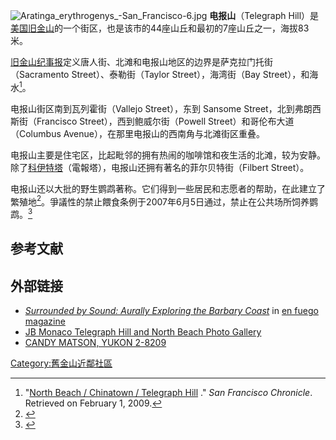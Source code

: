 {{Infobox settlement
| background_color=#FFC94B
<!--See Template:Infobox settlement for additional fields that may be available-->
<!--See the Table at Infobox settlement for all fields and descriptions of usage-->
<!-- Basic info ---------------->
|name=电报山
|official_name= 
|other_name=
|native_name=
|nickname=
|settlement_type=
|total_type=
|motto=
<!-- images and maps ----------->
|image_skyline=TelegraphHillbyJohnCurley.jpg
|imagesize=200px
|image_caption=从海上看电报山
|image_flag=
|flag_size=
|image_sea=
|seal_size=
|image_shield=
|shield_size=
|image_blank_emblem=
|blank_emblem_type=
|blank_emblem_size=
|image_map=
|mapsize=
|map_caption=
|pushpin_map=<!-- the name of a location map as per http://en.wikipedia.org/wiki/Template:Location_map -->
|pushpin_label_position=<!-- the position of the pushpin label: left, right, top, bottom, none -->
|pushpin_map_caption=
|pushpin_mapsize=
<!-- Smaller parts (e.g. boroughs of a city) and seat of government -->
|seat_type=
|seat=
|parts_type=
|parts_style=<!--=list (for list), coll (for collapsed list), para (for paragraph format)
 Default is list if up to 5 items, coll if more than 5-->
|parts=<!-- parts text, or header for parts list -->
|p1=
|p2=<!-- etc. up to p50: for separate parts to be listed--> 
<!-- Politics ----------------->
|government_footnotes=
|government_type=
|leader_title= 
|leader_name=
|leader_title1=
|leader_name1=
|leader_title2= 
|leader_name2=
|leader_title3=
|leader_name3=
|established_title=
|established_date=
<!-- Area --------------------->
|area_magnitude=
|unit_pref=
|area_footnotes=<ref name="TelegraphProfile">{{Cite web |url=http://www.city-data.com/neighborhood/Telegraph-Hill-San-Francisco-CA.html |title=Telegraph Hill neighborhood in San Francisco, California (CA), 94133 detailed profile |accessdate=2010-02-25 |archive-date=2010-01-10 |archive-url=https://web.archive.org/web/20100110040853/http://www.city-data.com/neighborhood/Telegraph-Hill-San-Francisco-CA.html |dead-url=no }}</ref>
|area_total_sq_mi=0.215
|area_land_sq_mi=0.215
|area_water_sq_mi=
|area_water_percent=
<!-- Elevation -------------------------->
|elevation_footnotes=<!--for references: use <ref> </ref> tags-->
|elevation_m=
|elevation_ft=
|elevation_max_m=
|elevation_max_ft=
|elevation_min_m=
|elevation_min_ft=
<!-- Population ----------------------->
|population_as_of=2008
|population_footnotes=<ref name="TelegraphProfile"/>
|population_note=
|population_total=8177
|population_density_sq_mi=38055 
<!-- General information --------------->
|timezone=
|utc_offset=
|timezone_DST=
|utc_offset_DST=
|latd=|latm=|lats=|latNS=
|longd=|longm=|longs=|longEW=
<!-- Area/postal codes & others -------->
|postal_code_type=[[ZIP_Code|ZIP Code]]
|postal_code=94133 
|area_code=[[415|415]]
|website=
|footnotes=
}}
[[File:Aratinga_erythrogenys_-San_Francisco-6.jpg|right]]
'''电报山'''（Telegraph Hill）是[[美国|美国]][[旧金山|旧金山]]的一个街区，也是该市的44座山丘和最初的7座山丘之一，海拔83米。

[[旧金山纪事报|旧金山纪事报]]定义唐人街、北滩和电报山地区的边界是萨克拉门托街（Sacramento Street）、泰勒街（Taylor Street），海湾街（Bay Street），和海水<ref>"[http://www.sfgate.com/traveler/acrobat/maps/1999/nb_map.pdf North Beach / Chinatown / Telegraph Hill] {{Wayback|url=http://www.sfgate.com/traveler/acrobat/maps/1999/nb_map.pdf |date=20090219134230 }}." ''San Francisco Chronicle''. Retrieved on February 1, 2009.</ref>。

电报山街区南到瓦列霍街（Vallejo Street），东到 Sansome Street，北到弗朗西斯街（Francisco Street），西到鲍威尔街（Powell Street）和哥伦布大道（Columbus Avenue），在那里电报山的西南角与北滩街区重叠。

电报山主要是住宅区，比起毗邻的拥有热闹的咖啡馆和夜生活的北滩，较为安静。除了[[科伊特塔|科伊特塔]]（電報塔），电报山还拥有著名的菲尔贝特街（Filbert Street）。

电报山还以大批的野生鹦鹉著称。它们得到一些居民和志愿者的帮助，在此建立了繁殖地<ref name="MickabooLJ">{{cite|url=http://wild-parrots.livejournal.com/|title=Mickaboo and the Wild Parrots of Telegraph Hill|accessdate=2014-12-15|language=en|archive-date=2011-10-09|archive-url=https://web.archive.org/web/20111009121503/http://wild-parrots.livejournal.com/|dead-url=no}}</ref>。爭議性的禁止餵食条例于2007年6月5日通过，禁止在公共场所饲养鹦鹉。<ref name="AP">{{cite news|last=AP|title=San Francisco bans feeding the city's famed wild parrots|date=June 6, 2007|journal=San Francisco Chronicle|
url=http://www.sfgate.com/cgi-bin/article.cgi?f=/n/a/2007/06/06/state/n134017D72.DTL&hw=parrots&sn=001&sc=1000| |accessdate=2007-06-06}}</ref>

==参考文献==
{{reflist}}

==外部链接==
{{Geolinks-US-streetscale|37.802409|-122.40587}}
* [http://enfuego.org/ef1_pc/barbary/barbary1.html ''Surrounded by Sound: Aurally Exploring the Barbary Coast''] {{Wayback|url=http://enfuego.org/ef1_pc/barbary/barbary1.html |date=20100613143329 }} in [http://enfuego.org/ en fuego magazine] {{Wayback|url=http://enfuego.org/ |date=20090831180357 }}
* [https://web.archive.org/web/20121221021238/http://www.jbmonaco.com/north_beach/index.html JB Monaco Telegraph Hill and North Beach Photo Gallery]
* [http://www.archive.org/details/OTRR_Candy_Matson_Singles CANDY MATSON, YUKON 2-8209]

[[Category:舊金山近鄰社區|Category:舊金山近鄰社區]]